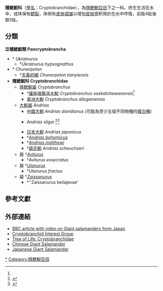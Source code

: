 {{automatic taxobox
| name = 隱鰓鯢科
| fossil_range = {{fossil range|170|0}}[[侏羅紀|侏羅紀]]中期至今
| image = Andrias japonicus cropped.jpg
| image_width = 240px
| image_caption = ''[[日本大鲵|日本大鲵]]''
| taxon = Cryptobranchidae
| authority = Fitzinger, 1826
| subdivision_ranks = [[屬|屬]]
| subdivision = 
*{{extinct}}''{{link-en|Aviturus}}''
* [[大鯢屬|大鯢屬]] ''Andrias''
* [[美洲大鲵|隱鰓鯢屬]] ''Cryptobranchus''
*{{extinct}}''{{link-en|Ulanurus}}''
*{{extinct}}''{{link-en|Zaissanurus}}''
}}
'''隱鰓鯢科'''（[[學名|學名]]：Cryptobranchidae），為[[隱鰓鯢亞目|隱鰓鯢亞目]]下之一科。终生生活在水中，成体保有[[鳃裂|鳃裂]]，体侧有[[皮肤褶皱|皮肤褶皱]]以增加[[皮肤|皮肤]]面积用於在水中呼吸，前肢4趾後肢5趾。

== 分類 ==
'''泛隱鰓鯢類 Pancryptobrancha'''
* †{{link-en|烏克蘭鯢屬|Ukrainurus}} ''Ukrainurus''
** †''Ukrainurus hypsognathus''
* †{{link-en|初螈屬|Chunerpeton}} ''Chunerpeton''
** †[[天義初螈|天義初螈]] ''Chunerpeton tianyiensis''
*'''隱鰓鯢科 Cryptobranchidae'''
** [[美洲大鯢|隱鰓鯢屬]] ''Cryptobranchus''
*** †[[薩斯喀徹溫大鯢|薩斯喀徹溫大鯢]] ''Cryptobranchus saskatchewanensis''<ref name=fw110598/>
*** [[美洲大鯢|美洲大鯢]] ''Cryptobranchus alleganiensis''
** [[大鯢屬|大鯢屬]] ''Andrias''
*** [[中國大鯢|中國大鯢]] ''Andrias davidianus'' (可能為至少五個不同物種的[[複合種|複合種]])
*** {{link-en|華南大鯢|South China giant salamander}} ''Andrias sligoi'' <ref>{{Cite web|url=https://www.nationalgeographic.com/animals/2019/09/giant-salamander-new-species-worlds-largest-amphibian/|title=World's largest amphibian identified as a unique species|date=2019-09-16|website=Animals|language=en|access-date=2019-09-17|archive-date=2021-02-04|archive-url=https://web.archive.org/web/20210204073731/https://www.nationalgeographic.com/animals/2019/09/giant-salamander-new-species-worlds-largest-amphibian/|dead-url=no}}</ref><ref name="Turvey2019">{{cite journal|last1= Turvey|first1=S. T.|last2= Marr|first2=M. M.|last3= Barnes|first3= I.|last4= Brace|first4= S.|last5= Tapley|first5= B.|last6= Murphy|first6=R. W.|last7= Zhao|first7= E.|last8= Cunningham|first8=A. A.|title= Historical museum collections clarify the evolutionary history of cryptic species radiation in the world's largest amphibians|journal= Ecology and Evolution|volume= 00|issue= 18|pages= 10070–10084|year= 2019|doi= 10.1002/ece3.5257|doi-access= free}}</ref>
***[[日本大鯢|日本大鯢]] ''Andrias japonicus''
*** †''[[Andrias_bohemicus|Andrias bohemicus]]''
*** †''[[Andrias_matthewi|Andrias matthewi]]''
*** †[[薛氏鯢|薛氏鯢]] ''Andrias scheuchzeri''
** 屬 †''[[Aviturus|Aviturus]]''
*** †''Aviturus exsecratus''
** 屬 †''[[Ulanurus|Ulanurus]]''
*** †''Ulanurus fractus''
** 屬 †''[[Zaissanurus|Zaissanurus]]''
*** †''Zaissanurus beliajevae'

==參考文獻==
{{reflist}}
== 外部連結 ==
{{wikispecies|Cryptobranchidae}}
*[http://news.bbc.co.uk/1/hi/sci/tech/8497330.stm BBC article with video on Giant salamanders from Japan] {{Wayback|url=http://news.bbc.co.uk/1/hi/sci/tech/8497330.stm |date=20150505041430 }} 
*[https://web.archive.org/web/20090126082448/http://www.caudata.org/cig/ Cryptobranchid Interest Group]
* [http://tolweb.org/Cryptobranchidae/15452 Tree of Life: Cryptobranchidae] {{Wayback|url=http://tolweb.org/Cryptobranchidae/15452 |date=20210121112542 }}
*[https://web.archive.org/web/20060521215423/http://www.arkive.org/species/GES/amphibians/Andrias_davidianus/ Chinese Giant Salamander]
*[http://www.caudata.org/cc/species/Andrias/A_japonicus.shtml Japanese Giant Salamander] {{Wayback|url=http://www.caudata.org/cc/species/Andrias/A_japonicus.shtml |date=20050207150150 }}
{{有尾目}}
{{Taxonbar|from=Q754032}}
[[Category:隱鰓鯢科|*]]
[[Category:隱鰓鯢亞目|Category:隱鰓鯢亞目]]